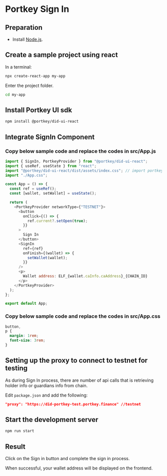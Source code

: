 # Portkey Sign In

## Preparation

- Install [Node.js](https://nodejs.org/en/download).

## Create a sample project using react

In a terminal:

```sh copy
npx create-react-app my-app
```

Enter the project folder.

```sh copy
cd my-app
```

## Install Portkey UI sdk

```sh copy
npm install @portkey/did-ui-react
```

## Integrate SignIn Component

### Copy below sample code and replace the codes in src/App.js

```js filename="src/App.js" copy showLineNumbers
import { SignIn, PortkeyProvider } from "@portkey/did-ui-react";
import { useRef, useState } from "react";
import "@portkey/did-ui-react/dist/assets/index.css"; // import portkey css
import "./App.css";

const App = () => {
  const ref = useRef();
  const [wallet, setWallet] = useState();

  return (
    <PortkeyProvider networkType={"TESTNET"}>
      <button
        onClick={() => {
          ref.current?.setOpen(true);
        }}
      >
        Sign In
      </button>
      <SignIn
        ref={ref}
        onFinish={(wallet) => {
          setWallet(wallet);
        }}
      />
      <p>
        Wallet address: ELF_{wallet.caInfo.caAddress}_{CHAIN_ID}
      </p>
    </PortkeyProvider>
  );
};

export default App;
```

### Copy below sample code and replace the codes in src/App.css

```css filename="src/App.css" copy showLineNumbers
button,
p {
  margin: 1rem;
  font-size: 3rem;
}
```

## Setting up the proxy to connect to testnet for testing

As during Sign In process, there are number of api calls that is retrieving holder info or guardians info from chain.

Edit `package.json` and add the following:

```json filename="package.json"
"proxy": "https://did-portkey-test.portkey.finance" //testnet
```

## Start the development server

```sh
npm run start
```

## Result

Click on the Sign in button and complete the sign in process.

When successful, your wallet address will be displayed on the frontend.
